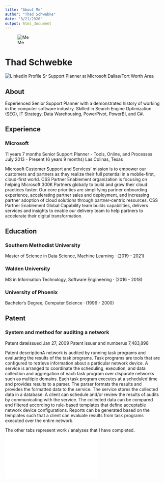 ```yaml
---
title: "About Me"
author: "Thad Schwebke"
date: "3/21/2020"
output: html_document
---
```


![Me](pic.jfif)

# Thad Schwebke
![LinkedIn Profile](www.linkedin.com/in/thadschwebke)
Sr Support Planner at Microsoft
Dallas/Fort Worth Area

## About
Experienced Senior Support Planner with a demonstrated history of
working in the computer software industry. Skilled in Search Engine
Optimization (SEO), IT Strategy, Data Warehousing, PowerPivot,
PowerBI, and C#.

## Experience
### Microsoft
11 years 7 months
Senior Support Planner - Tools, Online, and Processes
July 2013 - Present (6 years 9 months)
Las Colinas, Texas

Microsoft Customer Support and Services’ mission is to empower our customers and partners as they realize their full potential in a mobile-first, cloud-first world. CSS Partner Enablement organization is focusing on helping Microsoft 300K Partners globally to build and grow their cloud practices faster. Our core priorities are simplifying partner onboarding experience, accelerating
partner sales and deployment, and increasing partner adoption of cloud solutions through partner-centric resources. CSS Partner Enablement Global Capability team builds capabilities, delivers services and insights to enable our delivery team to help partners to accelerate their digital transformation.

## Education
### Southern Methodist University
Master of Science in Data Science, Machine Learning · (2019 - 2021)

### Walden University
MS in Information Technology, Software Engineering · (2016 - 2018)

### University of Phoenix
Bachelor’s Degree, Computer Science · (1996 - 2000)


## Patent
### System and method for auditing a network
Patent dateIssued Jan 27, 2009  Patent issuer and numberus 7,483,898

Patent descriptionA network is audited by running task programs and evaluating the results of the task programs. Task programs are tools that are configured to retrieve information about a particular network device. A service is arranged to coordinate the scheduling, execution, and data collection and aggregation of each task program over disparate networks such as multiple domains. Each task program executes at a scheduled time and provides results to a parser. The parser formats the results and provides the formatted data to the service. The service stores the collected data in a database. A client can schedule and/or review the results of audits by communicating with the service. The collected data can be compared and filtered according to rule-based templates that define acceptable network device configurations. Reports can be generated based on the templates such that a client can evaluate results from task programs executed over the entire network.

The other tabs represent work / analyses that I have completed.  ![Please check them out!](beer.html)